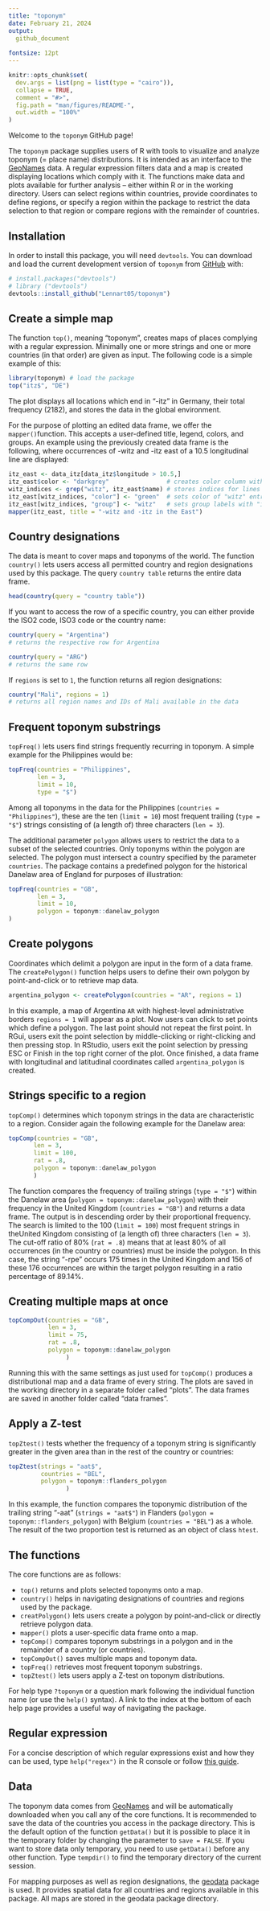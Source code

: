 ```yaml
---
title: "toponym"
date: February 21, 2024
output:
  github_document
  
fontsize: 12pt
---
```


<!-- README.md is generated from README.Rmd. Please edit that file -->

```r
knitr::opts_chunk$set(
  dev.args = list(png = list(type = "cairo")),
  collapse = TRUE,
  comment = "#>",
  fig.path = "man/figures/README-",
  out.width = "100%"
)
```

<!-- badges: start -->
<!-- badges: end -->

Welcome to the `toponym` GitHub page!

The `toponym` package supplies users of R with tools to visualize and analyze toponym (= place name) distributions. It is intended as an interface to the [GeoNames](https://www.geonames.org/) data. A regular expression filters data and a map is created displaying locations which comply with it. The functions make data and plots available for further analysis -- either within R or in the working directory. Users can select regions within countries, provide coordinates to define regions, or specify a region within the package to restrict the data selection to that region or compare regions with the remainder of countries.

## Installation
In order to install this package, you will need `devtools`. You can download and load the current development version of `toponym` from [GitHub](https://github.com/Lennart05/toponym) with:

``` r
# install.packages("devtools")
# library ("devtools")
devtools::install_github("Lennart05/toponym")
```

## Create a simple map

The function `top()`, meaning "toponym", creates maps of places complying with a regular expression. Minimally one or more strings and one or more countries (in that order) are given as input. The following code is a simple example of this:

```r
library(toponym) # load the package
top("itz$", "DE")
```

The plot displays all locations which end in "-itz" in Germany, their total frequency (2182), and stores the data in the global environment.

For the purpose of plotting an edited data frame, we offer the `mapper()`function. This accepts a user-defined title, legend, colors, and groups. An example using the previously created data frame is the following, where occurrences of -witz and -itz east of a 10.5 longitudinal line are displayed:

```r
itz_east <- data_itz[data_itz$longitude > 10.5,]
itz_east$color <- "darkgrey"                # creates color column with color dark grey
witz_indices <- grep("witz", itz_east$name) # stores indices for lines containing "witz" 
itz_east[witz_indices, "color"] <- "green"  # sets color of "witz" entries to green
itz_east[witz_indices, "group"] <- "witz"   # sets group labels with "itz" to "witz"
mapper(itz_east, title = "-witz and -itz in the East")
```

## Country designations

The data is meant to cover maps and toponyms of the world. The function `country()` lets users access all permitted country and region designations used by this package. The query `country table` returns the entire data frame.

```r
head(country(query = "country table"))
```
If you want to access the row of a specific country, you can either provide the ISO2 code, ISO3 code or the country name:

```r
country(query = "Argentina")
# returns the respective row for Argentina

country(query = "ARG")
# returns the same row
```

If `regions` is set to `1`, the function returns all region designations:

```r
country("Mali", regions = 1)
# returns all region names and IDs of Mali available in the data
```



## Frequent toponym substrings

`topFreq()` lets users find strings frequently recurring in toponym. A simple example for the Philippines would be:
```r
topFreq(countries = "Philippines",
        len = 3,
        limit = 10,
        type = "$")
```
Among all toponyms in the data for the Philippines (`countries = "Philippines"`), these are the ten (`limit = 10`) most frequent trailing (`type = "$"`) strings consisting of (a length of) three characters (`len = 3`).

The additional parameter `polygon` allows users to restrict the data to a subset of the selected countries. Only toponyms within the polygon are selected. The polygon must intersect a country specified by the parameter `countries`. The package contains a predefined polygon for the historical Danelaw area of England for purposes of illustration: 

```r
topFreq(countries = "GB",
        len = 3,
        limit = 10,
        polygon = toponym::danelaw_polygon
)
```
## Create polygons

Coordinates which delimit a polygon are input in the form of a data frame. The `createPolygon()` function helps users to define their own polygon by point-and-click or to retrieve map data.
```r
argentina_polygon <- createPolygon(countries = "AR", regions = 1)
```
In this example, a map of Argentina `AR` with highest-level administrative borders `regions = 1` will appear as a plot. Now users can click to set points which define a polygon. The last point should not repeat the first point. In RGui, users exit the point selection by middle-clicking or right-clicking and then pressing stop. In RStudio, users exit the point selection by pressing ESC or Finish in the top right corner of the plot. Once finished, a data frame with longitudinal and latitudinal coordinates called `argentina_polygon` is created. 

## Strings specific to a region

`topComp()` determines which toponym strings in the data are characteristic to a region. Consider again the following example for the Danelaw area:

```r
topComp(countries = "GB",
       len = 3,
       limit = 100,
       rat = .8, 
       polygon = toponym::danelaw_polygon
       )
```

The function compares the frequency of trailing strings (`type = "$"`) within the Danelaw area (`polygon = toponym::danelaw_polygon`) with their frequency in the United Kingdom (`countries = "GB"`) and returns a data frame. The output is in descending order by their proportional frequency. The search is limited to the 100 (`limit = 100`) most frequent strings in theUnited Kingdom consisting of (a length of) three characters (`len = 3`). The cut-off ratio of 80% (`rat = .8`) means that at least 80% of all occurrences (in the country or countries) must be inside the polygon. In this case, the string "-rpe" occurs 175 times in the United Kingdom and 156 of these 176 occurrences are within the target polygon resulting in a ratio percentage of 89.14%.

## Creating multiple maps at once

```r
topCompOut(countries = "GB",
           len = 3,
           limit = 75,
           rat = .8,
           polygon = toponym::danelaw_polygon
                )
```

Running this with the same settings as just used for `topComp()` produces a distributional map and a data frame of every string. The plots are saved in the working directory in a separate folder called "plots". The data frames are saved in another folder called "data frames".


## Apply a Z-test 

`topZtest()` tests whether the frequency of a toponym string is significantly greater in the given area than in the rest of the country or countries:

```r
topZtest(strings = "aat$",
         countries = "BEL",
         polygon = toponym::flanders_polygon
                )
```
In this example, the function compares the toponymic distribution of the trailing string "-aat" (`strings = "aat$"`) in Flanders (`polygon = toponym::flanders_polygon`) with Belgium (`countries = "BEL"`) as a whole. The result of the two proportion test is returned as an object of class `htest`.

## The functions
The core functions are as follows:

* `top()` returns and plots selected toponyms onto a map.
* `country()` helps in navigating designations of countries and regions used by the package.
* `creatPolygon()` lets users create a polygon by point-and-click or directly retrieve polygon data.
* `mapper()` plots a user-specific data frame onto a map.
* `topComp()` compares toponym substrings in a polygon and in the remainder of a country (or countries).
* `topCompOut()` saves multiple maps and toponym data.
* `topFreq()` retrieves most frequent toponym substrings.
* `topZtest()` lets users apply a Z-test on toponym distributions.

For help type `?toponym` or a question mark following the individual function name (or use the `help()` syntax). A link to the index at the bottom of each help page provides a useful way of navigating the package.

## Regular expression

For a concise description of which regular expressions exist and how they can be used, type `help("regex")` in the R console or follow [this guide](https://cran.r-project.org/web/packages/stringr/vignettes/regular-expressions.html).

## Data

The toponym data comes from [GeoNames](https://www.geonames.org/) and will be automatically downloaded when you call any of the core functions. It is recommended to save the data of the countries you access in the package directory. This is the default option of the function `getData()` but it is possible to place it in the temporary folder by changing the parameter to `save = FALSE`. If you want to store data only temporary, you need to use `getData()` before any other function. Type `tempdir()` to find the temporary directory of the current session.

For mapping purposes as well as region designations, the [geodata](https://cran.r-project.org/web/packages/geodata/index.html) package is used. It provides spatial data for all countries and regions available in this package. All maps are stored in the geodata package directory.

